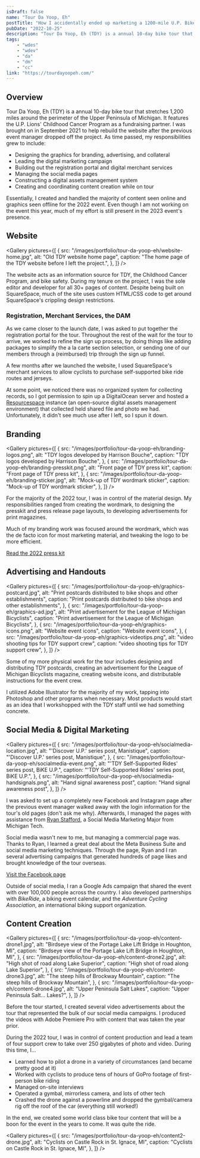 ```yaml
---
isDraft: false
name: "Tour Da Yoop, Eh"
postTitle: "How I accidentally ended up marketing a 1200-mile U.P. Bike Tour"
pubDate: "2022-10-25"
description: "Tour Da Yoop, Eh (TDY) is a annual 10-day bike tour that stretches 1,200 miles around the perimeter of the Upper Peninsula of Michigan. It features the U.P. Lions' Childhood Cancer Program as a fundraising partner. I was brought on in September 2021 to help rebuild the website after the previous event manager dropped off the project."
tags:
    - "wdes"
    - "wdev"
    - "da"
    - "dm"
    - "cc"
link: "https://tourdayoopeh.com/"
---
```



## Overview

Tour Da Yoop, Eh (TDY) is a annual 10-day bike tour that stretches 1,200 miles around the perimeter of the Upper Peninsula of Michigan. It features the U.P. Lions' Childhood Cancer Program as a fundraising partner. I was brought on in September 2021 to help rebuild the website after the previous event manager dropped off the project. As time passed, my responsibilities grew to include:

-   Designing the graphics for branding, advertising, and collateral
-   Leading the digital marketing campaign
-   Building out the registration portal and digital merchant services
-   Managing the social media pages
-   Constructing a digital assets management system
-   Creating and coordinating content creation while on tour

Essentially, I created and handled the majority of content seen online and graphics seen offline for the 2022 event. Even though I am not working on the event this year, much of my effort is still present in the 2023 event's presence.

## Website

<Gallery
	pictures={[
		{
			src: "/images/portfolio/tour-da-yoop-eh/website-home.jpg",
			alt: "Old TDY website home page",
			caption:
				"The home page of the TDY website before I left the project.",
		},
	]}
/>

The website acts as an information source for TDY, the Childhood Cancer Program, and bike safety. During my tenure on the project, I was the sole editor and developer for all 30+ pages of content. Despite being built on SquareSpace, much of the site uses custom HTML/CSS code to get around SquareSpace's crippling design restrictions.

### Registration, Merchant Services, the DAM

As we came closer to the launch date, I was asked to put together the registration portal for the tour. Throughout the rest of the wait for the tour to arrive, we worked to refine the sign up process, by doing things like adding packages to simplify the a la carte section selection, or sending one of our members through a (reimbursed) trip through the sign up funnel.

A few months after we launched the website, I used SquareSpace's merchant services to allow cyclists to purchase self-supported bike ride routes and jerseys.

At some point, we noticed there was no organized system for collecting records, so I got permission to spin up a DigitalOcean server and hosted a <a href="https://resourcespace.com/" target="_blank">Resourcespace</a> instance (an open-source digital assets management environment) that collected held shared file and photo we had. Unfortunately, it didn't see much use after I left, so I spun it down.

## Branding

<Gallery
	pictures={[
		{
			src: "/images/portfolio/tour-da-yoop-eh/branding-logos.png",
			alt: "TDY logos developed by Harrison Bouche",
			caption: "TDY logos developed by Harrison Bouche",
		},
		{
			src: "/images/portfolio/tour-da-yoop-eh/branding-presskit.png",
			alt: "Front page of TDY press kit",
			caption: "Front page of TDY press kit",
		},
		{
			src: "/images/portfolio/tour-da-yoop-eh/branding-sticker.jpg",
			alt: "Mock-up of TDY wordmark sticker",
			caption: "Mock-up of TDY wordmark sticker",
		},
	]}
/>

For the majority of the 2022 tour, I was in control of the material design. My responsibilities ranged from creating the wordmark, to designing the presskit and press release page layouts, to developing advertisements for print magazines.

Much of my branding work was focused around the wordmark, which was the de facto icon for most marketing material, and tweaking the logo to be more efficient.

<Breakaway>
	<a href="/files/portfolio/tour-da-yoop-eh/presskit.pdf" target="_blank">
		Read the 2022 press kit
	</a>
</Breakaway>

## Advertising and Handouts

<Gallery
	pictures={[
		{
			src: "/images/portfolio/tour-da-yoop-eh/graphics-postcard.jpg",
			alt: "Print postcards distributed to bike shops and other establishments",
			caption:
				"Print postcards distributed to bike shops and other establishments",
		},
		{
			src: "/images/portfolio/tour-da-yoop-eh/graphics-ad.jpg",
			alt: "Print advertisement for the League of Michigan Bicyclists",
			caption:
				"Print advertisement for the League of Michigan Bicyclists",
		},
		{
			src: "/images/portfolio/tour-da-yoop-eh/graphics-icons.png",
			alt: "Website event icons",
			caption: "Website event icons",
		},
		{
			src: "/images/portfolio/tour-da-yoop-eh/graphics-videotips.png",
			alt: "video shooting tips for TDY support crew",
			caption: "video shooting tips for TDY support crew",
		},
	]}
/>

Some of my more physical work for the tour includes designing and distributing TDY postcards, creating an advertisement for the League of Michigan Bicyclists magazine, creating website icons, and distributable instructions for the event crew.

I utilized Adobe Illustrator for the majority of my work, tapping into Photoshop and other programs when necessary. Most products would start as an idea that I workshopped with the TDY staff until we had something concrete.

## Social Media & Digital Marketing

<Gallery
	pictures={[
		{
			src: "/images/portfolio/tour-da-yoop-eh/socialmedia-location.jpg",
			alt: "'Discover U.P.' series post, Manistique",
			caption: "'Discover U.P.' series post, Manistique",
		},
		{
			src: "/images/portfolio/tour-da-yoop-eh/socialmedia-event.png",
			alt: "'TDY Self-Supported Rides' series post, BiKE U.P.",
			caption: "'TDY Self-Supported Rides' series post, BiKE U.P.",
		},
		{
			src: "/images/portfolio/tour-da-yoop-eh/socialmedia-handsignals.png",
			alt: "Hand signal awareness post",
			caption: "Hand signal awareness post",
		},
	]}
/>

I was asked to set up a completely new Facebook and Instagram page after the previous event manager walked away with the login information for the tour's old pages (don't ask me why). Afterwards, I managed the pages with assistance from <a href="https://www.linkedin.com/in/ryan-stafford-7993b6191" target="_blank">Ryan Stafford</a>, a Social Media Marketing Major from Michigan Tech.

Social media wasn't new to me, but managing a commercial page was. Thanks to Ryan, I learned a great deal about the Meta Business Suite and social media marketing techniques. Through the page, Ryan and I ran several advertising campaigns that generated <span class="txt-wb">hundreds of page likes</span> and brought knowledge of the tour <span class="txt-wb">overseas</span>.

<Breakaway>
	<a href="https://facebook.com/tourdayoopeh" target="_blank">
		Visit the Facebook page
	</a>
</Breakaway>

Outside of social media, I ran a Google Ads campaign that shared the event with over 100,000 people across the country. I also developed partnerships with _BikeRide_, a biking event calendar, and the _Adventure Cycling Association_, an international biking support organization.

## Content Creation

<Gallery
	pictures={[
		{
			src: "/images/portfolio/tour-da-yoop-eh/content-drone1.jpg",
			alt: "Birdseye view of the Portage Lake Lift Bridge in Houghton, MI",
			caption:
				"Birdseye view of the Portage Lake Lift Bridge in Houghton, MI",
		},
		{
			src: "/images/portfolio/tour-da-yoop-eh/content-drone2.jpg",
			alt: "High shot of road along Lake Superior",
			caption: "High shot of road along Lake Superior",
		},
		{
			src: "/images/portfolio/tour-da-yoop-eh/content-drone3.jpg",
			alt: "The steep hills of Brockway Mountain",
			caption: "The steep hills of Brockway Mountain",
		},
		{
			src: "/images/portfolio/tour-da-yoop-eh/content-drone4.jpg",
			alt: "Upper Peninsula Salt Lakes",
			caption: "Upper Peninsula Salt... Lakes?",
		},
	]}
/>

Before the tour started, I created several video advertisements about the tour that represented the bulk of our social media campaigns. I produced the videos with Adobe Premiere Pro with content that was taken the year prior.

During the 2022 tour, I was in control of content production and lead a team of four support crew to take over 250 gigabytes of photo and video. During this time, I...

-   Learned how to pilot a drone in a variety of circumstances (and became pretty good at it)
-   Worked with cyclists to produce tens of hours of GoPro footage of first-person bike riding
-   Managed on-site interviews
-   Operated a gymbal, mirrorless camera, and lots of other tech
-   Crashed the drone against a powerline and dropped the gymbal/camera rig off the roof of the car (everything still worked!)

In the end, we created some world class bike tour content that will be a boon for the event in the years to come. It was quite the ride.

<Gallery
	pictures={[
		{
			src: "/images/portfolio/tour-da-yoop-eh/content2-drone.jpg",
			alt: "Cyclists on Castle Rock in St. Ignace, MI",
			caption: "Cyclists on Castle Rock in St. Ignace, MI",
		},
	]}
/>
